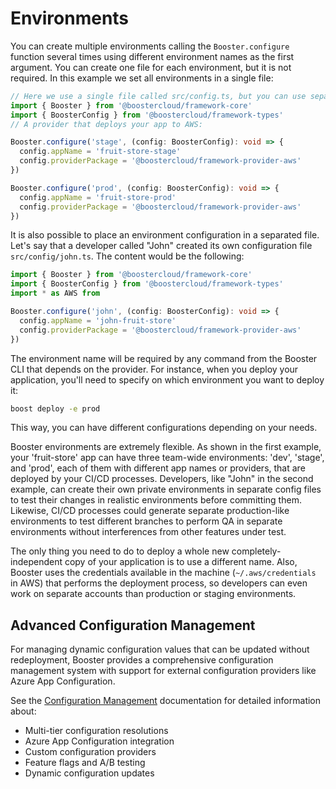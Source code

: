 # Environments

You can create multiple environments calling the `Booster.configure` function several times using different environment names as the first argument. You can create one file for each environment, but it is not required. In this example we set all environments in a single file:

```typescript
// Here we use a single file called src/config.ts, but you can use separate files for each environment too.
import { Booster } from '@boostercloud/framework-core'
import { BoosterConfig } from '@boostercloud/framework-types'
// A provider that deploys your app to AWS:

Booster.configure('stage', (config: BoosterConfig): void => {
  config.appName = 'fruit-store-stage'
  config.providerPackage = '@boostercloud/framework-provider-aws'
})

Booster.configure('prod', (config: BoosterConfig): void => {
  config.appName = 'fruit-store-prod'
  config.providerPackage = '@boostercloud/framework-provider-aws'
})
```

It is also possible to place an environment configuration in a separated file. Let's say that a developer called "John" created its own configuration file `src/config/john.ts`. The content would be the following:

```typescript
import { Booster } from '@boostercloud/framework-core'
import { BoosterConfig } from '@boostercloud/framework-types'
import * as AWS from

Booster.configure('john', (config: BoosterConfig): void => {
  config.appName = 'john-fruit-store'
  config.providerPackage = '@boostercloud/framework-provider-aws'
})
```

The environment name will be required by any command from the Booster CLI that depends on the provider. For instance, when you deploy your application, you'll need to specify on which environment you want to deploy it:

```sh
boost deploy -e prod
```

This way, you can have different configurations depending on your needs.

Booster environments are extremely flexible. As shown in the first example, your 'fruit-store' app can have three team-wide environments: 'dev', 'stage', and 'prod', each of them with different app names or providers, that are deployed by your CI/CD processes. Developers, like "John" in the second example, can create their own private environments in separate config files to test their changes in realistic environments before committing them. Likewise, CI/CD processes could generate separate production-like environments to test different branches to perform QA in separate environments without interferences from other features under test.

The only thing you need to do to deploy a whole new completely-independent copy of your application is to use a different name. Also, Booster uses the credentials available in the machine (`~/.aws/credentials` in AWS) that performs the deployment process, so developers can even work on separate accounts than production or staging environments.

## Advanced Configuration Management

For managing dynamic configuration values that can be updated without redeployment, Booster provides a comprehensive configuration management system with support for external configuration providers like Azure App Configuration.

See the [Configuration Management](/features/configuration) documentation for detailed information about:
- Multi-tier configuration resolutions
- Azure App Configuration integration
- Custom configuration providers
- Feature flags and A/B testing
- Dynamic configuration updates